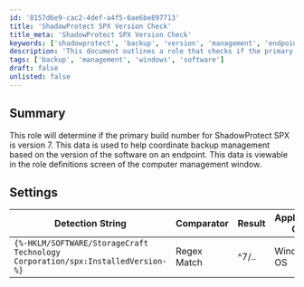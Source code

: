 ```yaml
---
id: '8157d6e9-cac2-4def-a4f5-6ae6be897713'
title: 'ShadowProtect SPX Version Check'
title_meta: 'ShadowProtect SPX Version Check'
keywords: ['shadowprotect', 'backup', 'version', 'management', 'endpoint']
description: 'This document outlines a role that checks if the primary build number for ShadowProtect SPX is version 7. It provides details on how this data can be utilized for effective backup management based on the software version present on an endpoint.'
tags: ['backup', 'management', 'windows', 'software']
draft: false
unlisted: false
---
```

## Summary

This role will determine if the primary build number for ShadowProtect SPX is version 7. This data is used to help coordinate backup management based on the version of the software on an endpoint. This data is viewable in the role definitions screen of the computer management window.

## Settings

| Detection String                                         | Comparator    | Result | Applicable OS |
|---------------------------------------------------------|---------------|--------|----------------|
| `{%-HKLM/SOFTWARE/StorageCraft Technology Corporation/spx:InstalledVersion-%}` | Regex Match   | ^7/..  | Windows OS     |












